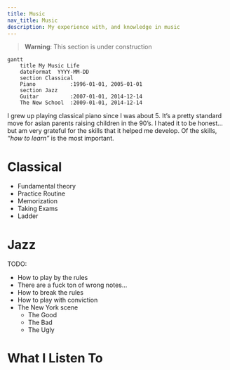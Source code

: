 ```yaml
---
title: Music
nav_title: Music
description: My experience with, and knowledge in music
---
```


> **Warning**: This section is under construction

```mermaid
gantt
    title My Music Life
    dateFormat  YYYY-MM-DD
    section Classical
    Piano           :1996-01-01, 2005-01-01
    section Jazz
    Guitar          :2007-01-01, 2014-12-14
    The New School  :2009-01-01, 2014-12-14
```

I grew up playing classical piano since I was about 5. It’s a pretty
standard move for asian parents raising children in the 90’s.
I hated it to be honest... but am very grateful for the skills that
it helped me develop. Of the skills, _“how to learn”_ is the most
important.

# Classical

- Fundamental theory
- Practice Routine
- Memorization
- Taking Exams
- Ladder

# Jazz

TODO:

- How to play by the rules
- There are a fuck ton of wrong notes...
- How to break the rules
- How to play with conviction
- The New York scene
  - The Good
  - The Bad
  - The Ugly

# What I Listen To
